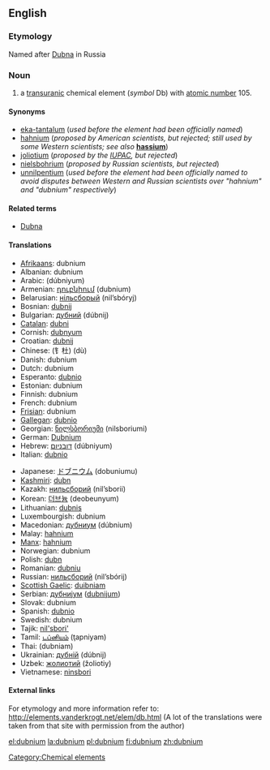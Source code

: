{{See|Dubnium}}
==English==
{{elements|Db|rutherfordium|Rf|seaborgium|Sg}}
===Etymology===
Named after [[w:Dubna|Dubna]] in Russia

=== Noun ===
{{en-noun-unc}}
{{wikipedia}}

# a [[transuranic]] chemical element (''symbol'' Db) with [[atomic number]] 105.

====Synonyms====
*[[eka-tantalum]] (''used before the element had been officially named'')
*[[hahnium]] (''proposed by American scientists, but rejected; still used by some Western scientists; see also'' '''[[hassium]]''')
*[[joliotium]] (''proposed by the [[w:IUPAC|IUPAC]], but rejected'')
*[[nielsbohrium]] (''proposed by Russian scientists, but rejected'')
*[[unnilpentium]] (''used before the element had been officially named to avoid disputes between Western and Russian scientists over "hahnium" and "dubnium" respectively'')

====Related terms====
*[[w:Dubna|Dubna]]

==== Translations ====
{{top}}
*[[Afrikaans]]: dubnium
*Albanian: dubnium
*Arabic: {{ARchar|[[دوبنيوم]]}} (dúbniyum) {{m}}
*Armenian: [[դուբնիում]] (dubnium)
*Belarusian: [[нiльсборый]] (nil’sbóryj) {{m}}
*Bosnian: [[dubnij]]
*Bulgarian: [[дубний]] (dúbnij) {{m}}
*[[Catalan]]: [[dubni]]
*Cornish: [[dubnyum]]
*Croatian: [[dubnij]]
*Chinese: (钅杜) (dù)
*Danish: dubnium
*Dutch: dubnium {{n}}
*Esperanto: [[dubnio]]
*Estonian: dubnium
*Finnish: dubnium
*French: dubnium {{m}}
*[[Frisian]]: dubnium
*[[Gallegan]]: [[dubnio]]
*Georgian: [[ნილსბორიუმი]] (nilsboriumi)
*German: [[Dubnium]] {{n}}
*Hebrew: [[דובניום]] (dúbniyum)
*Italian: [[dubnio]] {{m}}
{{mid}}
*Japanese: [[ドブニウム]] (dobuniumu)
*[[Kashmiri]]: [[dubn]]
*Kazakh: [[нильсборий]] (nil’sborii)
*Korean: [[더브늄]] (deobeunyum)
*Lithuanian: [[dubnis]]
*Luxembourgish: dubnium
*Macedonian: [[дубниум]] (dúbnium) {{m}}
*Malay: [[hahnium]]
*[[Manx]]: [[hahnium]]
*Norwegian: dubnium
*Polish: [[dubn]] {{m}}
*Romanian: [[dubniu]] {{n}}
*Russian: [[нильсборий]] (nil’sbórij) {{m}}
*[[Scottish Gaelic]]: [[duibniam]]
*Serbian: [[дубниjум]] ([[dubnijum]]) {{m}}
*Slovak: dubnium
*Spanish: [[dubnio]] {{m}}
*Swedish: dubnium
*Tajik: [[nil'sbori']]
*Tamil: [[டப்னியம்]] (ţapniyam)
*Thai: {{THchar|[[ดุบเนียม]]}} (dubniam)
*Ukrainian: [[дубнiй]] (dúbnij) {{m}}
*Uzbek: [[жолиотий]] (žoliotiy)
*Vietnamese: [[ninsbori]]
{{bottom}}

====External links====
For etymology and more information refer to:
http://elements.vanderkrogt.net/elem/db.html
(A lot of the translations were taken from that site with permission from the author)

[[Category:Chemical elements]]

[[el:dubnium]]
[[la:dubnium]]
[[pl:dubnium]]
[[fi:dubnium]]
[[zh:dubnium]]
